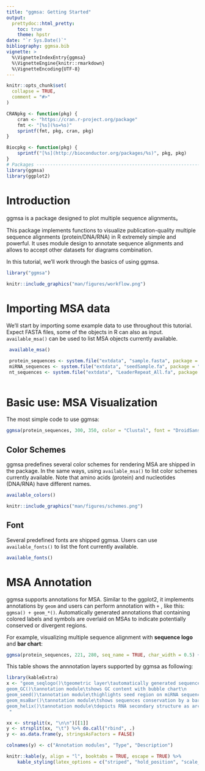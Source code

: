 ```yaml
---
title: "ggmsa: Getting Started"
output: 
  prettydoc::html_pretty:
    toc: true
    theme: hpstr
date: "`r Sys.Date()`"
bibliography: ggmsa.bib
vignette: >
  %\VignetteIndexEntry{ggmsa}
  %\VignetteEngine{knitr::rmarkdown}
  %\VignetteEncoding{UTF-8}
---
```


```r
knitr::opts_chunk$set(
  collapse = TRUE,
  comment = "#>"
)

CRANpkg <- function(pkg) {
    cran <- "https://cran.r-project.org/package"
    fmt <- "[%s](%s=%s)"
    sprintf(fmt, pkg, cran, pkg)
}

Biocpkg <- function(pkg) {
    sprintf("[%s](http://bioconductor.org/packages/%s)", pkg, pkg)
}
# Packages -------------------------------------------------------------------
library(ggmsa)
library(ggplot2)
```


#  Introduction

ggmsa is a package designed to plot multiple sequence alignments。

This package implements functions to visualize publication-quality multiple sequence alignments (protein/DNA/RNA) in R extremely simple and powerful. It uses module design to annotate sequence alignments and allows to accept other datasets for diagrams combination.

In this tutorial, we’ll work through the basics of using ggmsa.

```r
library("ggmsa")
```


```r
knitr::include_graphics("man/figures/workflow.png")
```


#  Importing MSA data

We’ll start by importing some example data to use throughout this tutorial. Expect FASTA files, some of the objects in R can also as input. `available_msa()` can be used to list MSA objects currently available.

```r
 available_msa()

 protein_sequences <- system.file("extdata", "sample.fasta", package = "ggmsa")
 miRNA_sequences <- system.file("extdata", "seedSample.fa", package = "ggmsa")
 nt_sequences <- system.file("extdata", "LeaderRepeat_All.fa", package = "ggmsa")
 
```

# Basic use: MSA Visualization

The most simple code to use ggmsa:
```r
ggmsa(protein_sequences, 300, 350, color = "Clustal", font = "DroidSansMono", char_width = 0.5, seq_name = TRUE )
```

##  Color Schemes

ggmsa predefines several color schemes for rendering MSA are shipped in the package. In the same ways, using `available_msa()` to list  color schemes currently available. Note that amino acids (protein) and nucleotides (DNA/RNA) have different names.

```r
available_colors()
```

```r
knitr::include_graphics("man/figures/schemes.png")
```

##  Font

Several predefined fonts are shipped ggmsa. Users can use `available_fonts()` to list the font currently available.

```r
available_fonts()
```

#  MSA Annotation

ggmsa supports annotations for MSA. Similar to the ggplot2, it implements annotations by `geom` and users can perform annotation with `+` , like this: `ggmsa() + geom_*()`. Automatically generated annotations that containing colored labels and symbols are overlaid on MSAs to indicate potentially conserved or divergent regions.

For example, visualizing multiple sequence alignment with **sequence logo** and **bar chart**:

```r
ggmsa(protein_sequences, 221, 280, seq_name = TRUE, char_width = 0.5) + geom_seqlogo(color = "Chemistry_AA") + geom_msaBar()
```


This table shows the annnotation layers supported by ggmsa as following:

```r
library(kableExtra)
x <- "geom_seqlogo()\tgeometric layer\tautomatically generated sequence logos for a MSA\n
geom_GC()\tannotation module\tshows GC content with bubble chart\n
geom_seed()\tannotation module\thighlights seed region on miRNA sequences\n
geom_msaBar()\tannotation module\tshows sequences conservation by a bar chart\n
geom_helix()\tannotation module\tdepicts RNA secondary structure as arc diagrams(need extra data)\n
 "

xx <- strsplit(x, "\n\n")[[1]]
y <- strsplit(xx, "\t") %>% do.call("rbind", .)
y <- as.data.frame(y, stringsAsFactors = FALSE)

colnames(y) <- c("Annotation modules", "Type", "Description")

knitr::kable(y, align = "l", booktabs = TRUE, escape = TRUE) %>% 
    kable_styling(latex_options = c("striped", "hold_position", "scale_down"))
  
```



